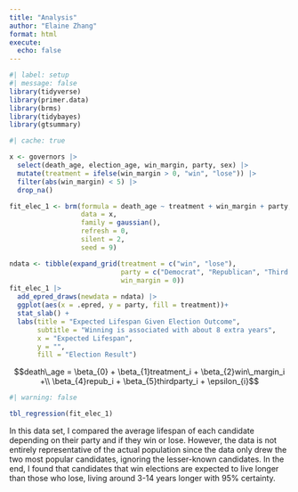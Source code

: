 ```yaml
---
title: "Analysis"
author: "Elaine Zhang"
format: html
execute: 
  echo: false
---
```


```r
#| label: setup
#| message: false
library(tidyverse)
library(primer.data)
library(brms)
library(tidybayes)
library(gtsummary)
```

```r
#| cache: true

x <- governors |> 
  select(death_age, election_age, win_margin, party, sex) |> 
  mutate(treatment = ifelse(win_margin > 0, "win", "lose")) |> 
  filter(abs(win_margin) < 5) |>
  drop_na()

fit_elec_1 <- brm(formula = death_age ~ treatment + win_margin + party,
                  data = x,
                  family = gaussian(),
                  refresh = 0,
                  silent = 2,
                  seed = 9)

```

```r
ndata <- tibble(expand_grid(treatment = c("win", "lose"), 
                            party = c("Democrat", "Republican", "Third party"),
                            win_margin = 0))
fit_elec_1 |>
  add_epred_draws(newdata = ndata) |>
  ggplot(aes(x = .epred, y = party, fill = treatment))+
  stat_slab() +
  labs(title = "Expected Lifespan Given Election Outcome",
       subtitle = "Winning is associated with about 8 extra years",
       x = "Expected Lifespan",
       y = "",
       fill = "Election Result")
```
$$death\_age = \beta_{0} + \beta_{1}treatment_i + \beta_{2}win\_margin_i +\\ \beta_{4}repub_i + \beta_{5}thirdparty_i + \epsilon_{i}$$
```r
#| warning: false

tbl_regression(fit_elec_1)
```
In this data set, I compared the average lifespan of each candidate depending on their party and if they win or lose. However, the data is not entirely representative of the actual population since the data only drew the two most popular candidates, ignoring the lesser-known candidates. In the end, I found that candidates that win elections are expected to live longer than those who lose, living around 3-14 years longer with 95% certainty. 

<!-- A preceptor table includes enough information so that, if none is missing, it is easy to draw the sought conclusion. It includes the ID column, outcome column, covariates, and treatments (if it's a causal model). -->

<!-- In this table,  -->
<!-- - the outcome would be years of life after the election.  -->
<!-- - the covariates include sex, party, year, etc. -->
<!-- - the ID is each candidate. -->
<!-- - the treatment is if they win or lose the election -->
<!-- - the period of time is this century. -->

<!-- Why might validity not hold -->
<!-- - The preceptor table focused on candidates throughout the US, while we're just focusing on Massachusetts -->
<!-- - we don't have as much information on candidates who lost -->

<!-- Justice -->
<!-- - Population table is the data we have and the preceptor table. Includes units (time). -->
<!-- - Unconfoundedness might not hold. Age of death, which is dependent on covariates, might affect whether the candidate wins or loses -->
<!-- - representativeness might not hold since we only have the 2 most popular candidates in each state in each year -->
<!-- - stability. Conditions change over time.  -->

<!-- Courage -->
<!-- - models -->
<!-- - testing -->
<!-- - DGM -->

<!-- Temperance -->
<!-- Variables: Treatment, Party, Win margin -->

<!-- values: party: Democrat -->
<!--         treatment: win, lose -->
<!--         win_margin: -->